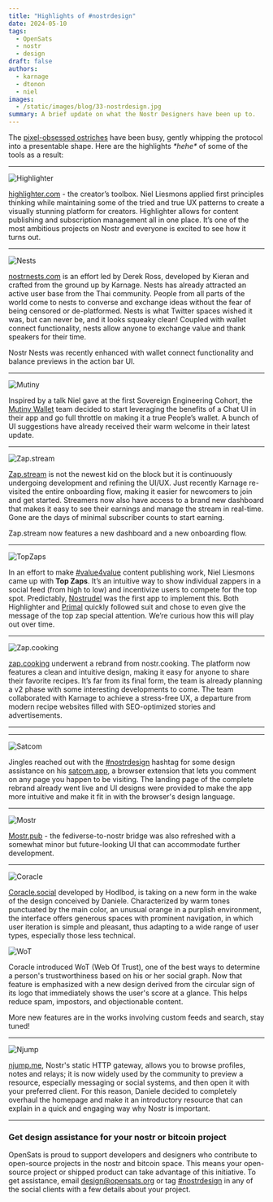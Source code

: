 ```yaml
---
title: "Highlights of #nostrdesign"
date: 2024-05-10
tags:
  - OpenSats
  - nostr
  - design
draft: false
authors:
  - karnage
  - dtonon
  - niel
images:
  - /static/images/blog/33-nostrdesign.jpg
summary: A brief update on what the Nostr Designers have been up to.
---
```


The [pixel-obsessed ostriches](/nostr#nostr-design) have been busy, gently
whipping the protocol into a presentable shape. Here are the highlights *\*hehe\**
of some of the tools as a result:

---

![Highlighter](/static/images/blog/highlighter.png)

[highlighter.com](https://highlighter.com/) - the creator’s toolbox. Niel
Liesmons applied first principles thinking while maintaining some of the tried
and true UX patterns to create a visually stunning platform for creators.
Highlighter allows for content publishing and subscription management all in one
place. It’s one of the most ambitious projects on Nostr and everyone is excited
to see how it turns out.

---

![Nests](/static/images/blog/nests.png)

[nostrnests.com](https://nostrnests.com/) is an effort led by Derek Ross,
developed by Kieran and crafted from the ground up by Karnage. Nests has already
attracted an active user base from the Thai community. People from all parts of
the world come to nests to converse and exchange ideas without the fear of being
censored or de-platformed. Nests is what Twitter spaces wished it was, but can
never be, and it looks squeaky clean! Coupled with wallet connect functionality,
nests allow anyone to exchange value and thank speakers for their time.

Nostr Nests was recently enhanced with wallet connect functionality and balance
previews in the action bar UI.

--- 

![Mutiny](/static/images/blog/mutiny.png)

Inspired by a talk Niel gave at the first Sovereign Engineering Cohort, the
[Mutiny Wallet](https://www.mutinywallet.com/) team decided to start leveraging
the benefits of a Chat UI in their app and go full throttle on making it a true
People’s wallet. A bunch of UI suggestions have already received their warm
welcome in their latest update.

---

![Zap.stream](/static/images/blog/zapstream.png)

[Zap.stream](https://zap.stream/) is not the newest kid on the block but it is
continuously undergoing development and refining the UI/UX. Just recently
Karnage re-visited the entire onboarding flow, making it easier for newcomers to
join and get started. Streamers now also have access to a brand new dashboard
that makes it easy to see their earnings and manage the stream in real-time.
Gone are the days of minimal subscriber counts to start earning.

Zap.stream now features a new dashboard and a new onboarding flow.

---

![TopZaps](/static/images/blog/topzaps.png)

In an effort to make [#value4value][v4v] content publishing work, Niel Liesmons
came up with **Top Zaps**. It’s an intuitive way to show individual zappers in a
social feed (from high to low) and incentivize users to compete for the top
spot. Predictably, [Nostrudel](https://nostrudel.ninja/) was the first app to
implement this. Both Highlighter and [Primal](https://primal.net/) quickly
followed suit and chose to even give the message of the top zap special
attention. We’re curious how this will play out over time.

---

![Zap.cooking](/static/images/blog/zapcooking.png)

[zap.cooking](https://zap.cooking/) underwent a rebrand from nostr.cooking. The
platform now features a clean and intuitive design, making it easy for anyone to
share their favorite recipes. It’s far from its final form, the team is already
planning a v2 phase with some interesting developments to come. The team
collaborated with Karnage to achieve a stress-free UX, a departure from modern
recipe websites filled with SEO-optimized stories and advertisements.

---

---

![Satcom](/static/images/blog/satcom.png)

Jingles reached out with the [#nostrdesign][nd] hashtag for some design
assistance on his [satcom.app](https://satcom.app/), a browser extension that
lets you comment on any page you happen to be visiting. The landing page of the
complete rebrand already went live and UI designs were provided to make the app
more intuitive and make it fit in with the browser's design language.

---

![Mostr](/static/images/blog/mostr.png)

[Mostr.pub](https://mostr.pub/) - the fediverse-to-nostr bridge was also
refreshed with a somewhat minor but future-looking UI that can accommodate
further development.

---

![Coracle](/static/images/blog/coracle-New.png)

[Coracle.social](https://coracle.social/) developed by Hodlbod, is taking on a
new form in the wake of the design conceived by Daniele. Characterized by warm
tones punctuated by the main color, an unusual orange in a purplish environment,
the interface offers generous spaces with prominent navigation, in which user
iteration is simple and pleasant, thus adapting to a wide range of user types,
especially those less technical.

![WoT](/static/images/blog/coracle-WoT.png)

Coracle introduced WoT (Web Of Trust), one of the best ways to determine a
person's trustworthiness based on his or her social graph. Now that feature is
emphasized with a new design derived from the circular sign of its logo that
immediately shows the user's score at a glance. This helps reduce spam,
impostors, and objectionable content.

More new features are in the works involving custom feeds and search, stay
tuned!

---

![Njump](/static/images/blog/njump-update.png)

[njump.me](https://njump.me/), Nostr's static HTTP gateway, allows you to browse
profiles, notes and relays; it is now widely used by the community to preview a
resource, especially messaging or social systems, and then open it with your
preferred client. For this reason, Daniele decided to completely overhaul the
homepage and make it an introductory resource that can explain in a quick and
engaging way why Nostr is important.

---

### Get design assistance for your nostr or bitcoin project

OpenSats is proud to support developers and designers who contribute to
open-source projects in the nostr and bitcoin space. This means your open-source
project or shipped product can take advantage of this initiative. To get
assistance, email design@opensats.org or tag [#nostrdesign][nd] in any of the
social clients with a few details about your project.

[v4v]: https://nostr.band/?q=%23value4value
[nd]: https://nostr.band/?q=%23nostrdesign
